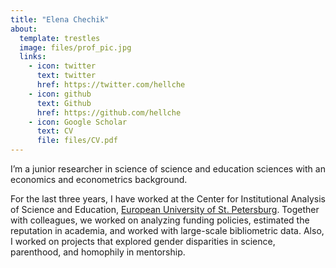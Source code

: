 ```yaml
---
title: "Elena Chechik"
about:
  template: trestles
  image: files/prof_pic.jpg
  links:
    - icon: twitter
      text: twitter
      href: https://twitter.com/hellche
    - icon: github
      text: Github
      href: https://github.com/hellche
    - icon: Google Scholar
      text: CV
      file: files/CV.pdf
---
```


I'm a junior researcher in science of science and education sciences with an economics and econometrics background.

For the last three years, I have worked at the Center for Institutional Analysis of Science and Education, [European University of St. Petersburg](https://eusp.org/). Together with colleagues, we worked on analyzing funding policies, estimated the reputation in academia, and worked with large-scale bibliometric data. Also, I worked on projects that explored gender disparities in science, parenthood, and homophily in mentorship.
